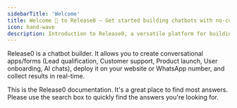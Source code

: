 ```yaml
---
sidebarTitle: 'Welcome'
title: Welcome 👋 to Release0 — Get started building chatbots with no-code automation
icon: hand-wave
description: Introduction to Release0, a versatile platform for building and deploying conversational applications across websites and messaging platforms.
---
```


Release0 is a chatbot builder. It allows you to create conversational apps/forms (Lead qualification, Customer support, Product launch, User onboarding, AI chats), deploy it on your website or WhatsApp number, and collect results in real-time.

This is the Release0 documentation. It's a great place to find most answers. Please use the search box to quickly find the answers you're looking for.

